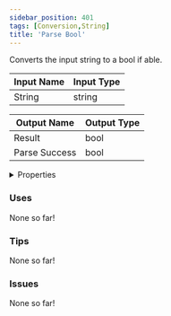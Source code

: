 ```yaml
---
sidebar_position: 401
tags: [Conversion,String]
title: 'Parse Bool'
---
```


Converts the input string to a bool if able.




<EsbSvg />

| Input Name | Input Type |
|-----------|-----------|
| String | string |

| Output Name | Output Type |
|-----------|-----------|
| Result | bool |
| Parse Success | bool |


<details>
  <summary>Properties</summary>
  <div>
    <div>
    <table>
      <thead>
        <tr>
          <th>Is beta required?</th>
          <th>❌</th>
        </tr>
        <tr>
          <th>Is this chip a trolling risk?</th>
          <th>❌</th>
        </tr>
        <tr>
          <th>Is this chip a role assignment risk?</th>
          <th>❌</th>
        </tr>
        <tr>
          <th>Chip UUID</th>
          <th>92c05ebc-1967-49a4-94b5-2d01fe1e6b85</th>
        </tr>
      </thead>
    </table>
    </div>
  </div>
</details>

### Uses

None so far!

### Tips

None so far!

### Issues

None so far!